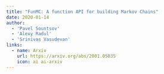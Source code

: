 ```yaml
---
title: "FunMC: A function API for building Markov Chains"
date: 2020-01-14
author: 
  - 'Pavel Sountsov'
  - 'Alexy Radul'
  - 'Srinivas Vasudevan'
links:
  - name: Arxiv
    url: https://arxiv.org/abs/2001.05035
    icon: ai ai-arxiv
---
```

